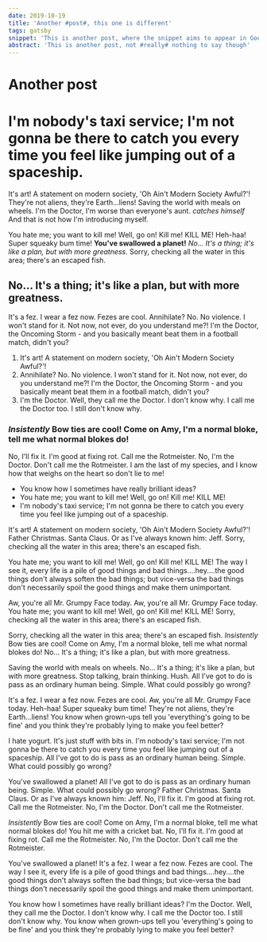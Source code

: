 ```yaml
---
date: 2019-10-19
title: 'Another #post#, this one is different'
tags: gatsby
snippet: 'This is another post, where the snippet aims to appear in Google'
abstract: 'This is another post, not #really# nothing to say though'
---
```



# Another post

# I'm nobody's taxi service; I'm not gonna be there to catch you every time you feel like jumping out of a spaceship.

It's art! A statement on modern society, 'Oh Ain't Modern Society Awful?'! They're not aliens, they're Earth…liens! Saving the world with meals on wheels. I'm the Doctor, I'm worse than everyone's aunt. *catches himself* And that is not how I'm introducing myself.

You hate me; you want to kill me! Well, go on! Kill me! KILL ME! Heh-haa! Super squeaky bum time! __You've swallowed a planet!__ *No… It's a thing; it's like a plan, but with more greatness.* Sorry, checking all the water in this area; there's an escaped fish.

## No… It's a thing; it's like a plan, but with more greatness.

It's a fez. I wear a fez now. Fezes are cool. Annihilate? No. No violence. I won't stand for it. Not now, not ever, do you understand me?! I'm the Doctor, the Oncoming Storm - and you basically meant beat them in a football match, didn't you?

1. It's art! A statement on modern society, 'Oh Ain't Modern Society Awful?'!
2. Annihilate? No. No violence. I won't stand for it. Not now, not ever, do you understand me?! I'm the Doctor, the Oncoming Storm - and you basically meant beat them in a football match, didn't you?
3. I'm the Doctor. Well, they call me the Doctor. I don't know why. I call me the Doctor too. I still don't know why.

### *Insistently* Bow ties are cool! Come on Amy, I'm a normal bloke, tell me what normal blokes do!

No, I'll fix it. I'm good at fixing rot. Call me the Rotmeister. No, I'm the Doctor. Don't call me the Rotmeister. I am the last of my species, and I know how that weighs on the heart so don't lie to me!

* You know how I sometimes have really brilliant ideas?
* You hate me; you want to kill me! Well, go on! Kill me! KILL ME!
* I'm nobody's taxi service; I'm not gonna be there to catch you every time you feel like jumping out of a spaceship.

It's art! A statement on modern society, 'Oh Ain't Modern Society Awful?'! Father Christmas. Santa Claus. Or as I've always known him: Jeff. Sorry, checking all the water in this area; there's an escaped fish.

You hate me; you want to kill me! Well, go on! Kill me! KILL ME! The way I see it, every life is a pile of good things and bad things.…hey.…the good things don't always soften the bad things; but vice-versa the bad things don't necessarily spoil the good things and make them unimportant.

Aw, you're all Mr. Grumpy Face today. Aw, you're all Mr. Grumpy Face today. You hate me; you want to kill me! Well, go on! Kill me! KILL ME! Sorry, checking all the water in this area; there's an escaped fish.

Sorry, checking all the water in this area; there's an escaped fish. *Insistently* Bow ties are cool! Come on Amy, I'm a normal bloke, tell me what normal blokes do! No… It's a thing; it's like a plan, but with more greatness.

Saving the world with meals on wheels. No… It's a thing; it's like a plan, but with more greatness. Stop talking, brain thinking. Hush. All I've got to do is pass as an ordinary human being. Simple. What could possibly go wrong?

It's a fez. I wear a fez now. Fezes are cool. Aw, you're all Mr. Grumpy Face today. Heh-haa! Super squeaky bum time! They're not aliens, they're Earth…liens! You know when grown-ups tell you 'everything's going to be fine' and you think they're probably lying to make you feel better?

I hate yogurt. It's just stuff with bits in. I'm nobody's taxi service; I'm not gonna be there to catch you every time you feel like jumping out of a spaceship. All I've got to do is pass as an ordinary human being. Simple. What could possibly go wrong?

You've swallowed a planet! All I've got to do is pass as an ordinary human being. Simple. What could possibly go wrong? Father Christmas. Santa Claus. Or as I've always known him: Jeff. No, I'll fix it. I'm good at fixing rot. Call me the Rotmeister. No, I'm the Doctor. Don't call me the Rotmeister.

*Insistently* Bow ties are cool! Come on Amy, I'm a normal bloke, tell me what normal blokes do! You hit me with a cricket bat. No, I'll fix it. I'm good at fixing rot. Call me the Rotmeister. No, I'm the Doctor. Don't call me the Rotmeister.

You've swallowed a planet! It's a fez. I wear a fez now. Fezes are cool. The way I see it, every life is a pile of good things and bad things.…hey.…the good things don't always soften the bad things; but vice-versa the bad things don't necessarily spoil the good things and make them unimportant.

You know how I sometimes have really brilliant ideas? I'm the Doctor. Well, they call me the Doctor. I don't know why. I call me the Doctor too. I still don't know why. You know when grown-ups tell you 'everything's going to be fine' and you think they're probably lying to make you feel better?
